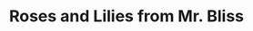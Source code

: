 ---
title: Roses and Lilies from Mr. Bliss
media: 
dimensions: 26" x 20"
hero_image: ../../images/gallery/roses_and_lilies_from_mr_bliss.jpg
sale_status: For Sale
---